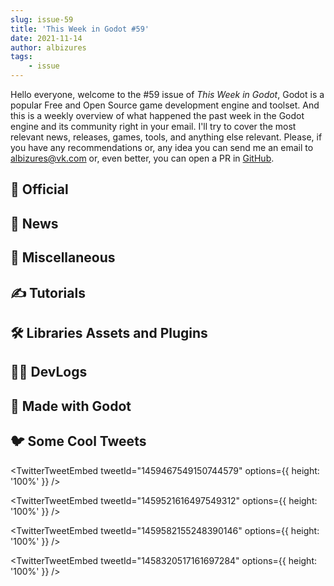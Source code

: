 ```yaml
---
slug: issue-59
title: 'This Week in Godot #59'
date: 2021-11-14
author: albizures
tags:
	- issue
---
```


Hello everyone, welcome to the #59 issue of _This Week in Godot_, Godot is a popular Free and Open Source game development engine and toolset. And this is a weekly overview of what happened the past week in the Godot engine and its community right in your email. I'll try to cover the most relevant news, releases, games, tools, and anything else relevant. Please, if you have any recommendations or, any idea you can send me an email to albizures@vk.com or, even better, you can open a PR in [GitHub](https://github.com/albizures/ThisWeekInGodot).

## 👮 Official

<Card
	author="Godot Engine"
	link="https://godotengine.org/article/announcing-2021-godot-games-showreel"
	section="Official"
	label="Announcing the 2021 Godot games showreel!"
	description="The Godot games showreel videos for 2021 are up (desktop and mobile)!"
	publisher="Godot Engine"
	icon="https://godotengine.org/themes/godotengine/assets/favicon.png"
	cover="https://godotengine.org/storage/app/uploads/public/618/fef/05a/618fef05ae03d489116981.png"
	date="2021-11-13T09:00:00.000Z"
/>
<Card
	author="Godot Engine"
	link="https://godotengine.org/article/godot-engine-donation-opgames"
	section="Official"
	label="Godot Engine receives $100,000 donation from OP Games"
	description="We are happy to announce that the gaming platform OP Games is donating USD 100,000 to the Godot project."
	publisher="Godot Engine"
	icon="https://godotengine.org/themes/godotengine/assets/favicon.png"
	cover="https://godotengine.org/storage/app/uploads/public/618/d28/33e/618d2833e29f9687380785.png"
	date="2021-11-11T09:00:00.000Z"
/>

## 📰 News

<Card
	author="Lentsius"
	link="https://lentsius-bark.itch.io/mad-productivity/devlog/313516/mad-productivity-002-a-little-massive-update-also-open-source-now"
	section="News"
	label="Mad Productivity 0.0.2: a little massive update! (also open source now)"
	description=""
	publisher="itch.io"
	icon="https://static.itch.io/images/org-logo.png"
	cover="https://img.itch.zone/aW1nLzc0MTYxNjYucG5n/original/%2Bwu0%2Bz.png"
	date="2021-11-11T12:15:33.000Z"
/>
<Card
	author="Bakenshake"
	link="https://itch.io/jam/godot-wild-jam-39"
	section="News"
	label="Godot Wild Jam #39 has started!"
	description="A game jam from 2021-11-12 to 2021-11-26 hosted."
	publisher="itch.io"
	icon="https://itch.io/favicon.ico"
	cover="https://img.itch.zone/aW1nLzcyNzAwNDgucG5n/original/uRngV0.png"
	date="2021-11-15T08:21:00.000Z"
/>

## 🤷 Miscellaneous

<Card
	author="Gamefromscratch"
	link="https://youtu.be/caZwwjIjjjA"
	section="Miscellaneous"
	label="NFTs & GameDev - AKA, Why did Godot Just Get $100K"
	description="Godot, Defold, Blender and Phaser all just received a huge grant from NFT backed company OP Games."
	publisher="YouTube"
	icon="https://www.youtube.com/s/desktop/12d6b690/img/favicon_144x144.png"
	cover="https://i.ytimg.com/vi/caZwwjIjjjA/maxresdefault.jpg"
	date="2021-11-12T00:00:00.000Z"
/>
<Card
	author="MrEliptik"
	link="https://www.youtube.com/shorts/0wG2ol6uuMw"
	section="Miscellaneous"
	label="Start making Games in 5 Steps!"
	description="I’m showing you 5 steps to get started with game development!"
	publisher="YouTube"
	icon="https://www.youtube.com/s/desktop/12d6b690/img/favicon_144x144.png"
	cover="https://i.ytimg.com/vi/0wG2ol6uuMw/maxresdefault.jpg"
	date="2021-11-12T00:00:00.000Z"
/>
<Card
	author="Redefine Gamedev"
	link="https://youtu.be/IY02rMdl8Oo"
	section="Miscellaneous"
	label="Making 3D Godot Games with Liam from Magallanic Games #GoGodotJam 2"
	description="Liam is on a streak of releasing 3D Games with Godot Engine."
	publisher="YouTube"
	icon="https://www.youtube.com/s/desktop/12d6b690/img/favicon_144x144.png"
	cover="https://i.ytimg.com/vi/IY02rMdl8Oo/maxresdefault.jpg"
	date="2021-11-07T00:00:00.000Z"
/>

## ✍️ Tutorials

<Card
	author="GMJin"
	link="https://youtu.be/I6suoF06eOY"
	section="Tutorials"
	label="[Godot Tutorial v3.4] How to Resize any Window/Panel Node in 6 mins"
	description=""
	publisher="YouTube"
	icon="https://www.youtube.com/s/desktop/12d6b690/img/favicon_144x144.png"
	cover="https://i.ytimg.com/vi/I6suoF06eOY/maxresdefault.jpg"
	date="2021-11-12T00:00:00.000Z"
/>
<Card
	author="samsface"
	link="https://youtu.be/GXBEt_QqPMs"
	section="Tutorials"
	label="Top Down Shooter camera with lean in Godot. Like Nuclear Throne kinda."
	description=""
	publisher="YouTube"
	icon="https://www.youtube.com/s/desktop/12d6b690/img/favicon_144x144.png"
	cover="https://i.ytimg.com/vi/GXBEt_QqPMs/maxresdefault.jpg"
	date="2021-11-12T00:00:00.000Z"
/>
<Card
	author="Davies dev"
	link="https://youtu.be/7mB0S_dqG34"
	section="Tutorials"
	label="Godot shooter platformer series | Part 11 Power ups, Spreading bullets"
	description=""
	publisher="YouTube"
	icon="https://www.youtube.com/s/desktop/12d6b690/img/favicon_144x144.png"
	cover="https://i.ytimg.com/vi/7mB0S_dqG34/maxresdefault.jpg"
	date="2021-11-13T00:00:00.000Z"
/>
<Card
	author="Vegard Beider"
	link="https://youtu.be/s5mFW0XWHqI"
	section="Tutorials"
	label="Godot - Make your code better with signals! (GDScript)"
	description="In this tutorial I show you how to improve your godot gdscript code with signals."
	publisher="YouTube"
	icon="https://www.youtube.com/s/desktop/12d6b690/img/favicon_144x144.png"
	cover="https://i.ytimg.com/vi/s5mFW0XWHqI/maxresdefault.jpg"
	date="2021-11-13T00:00:00.000Z"
/>
<Card
	author="Coding with Mick"
	link="https://youtu.be/fTgGHfTkQ7A"
	section="Tutorials"
	label="Camera 2d - Follow Target [Godot Engine]"
	description="Hi everyone, in this video I wanted to do a quick and dirty follow camera."
	publisher="YouTube"
	icon="https://www.youtube.com/s/desktop/12d6b690/img/favicon_144x144.png"
	cover="https://i.ytimg.com/vi/fTgGHfTkQ7A/maxresdefault.jpg"
	date="2021-11-10T00:00:00.000Z"
/>
<Card
	author="KryperDev"
	link="https://youtu.be/oXfAgupzDJo"
	section="Tutorials"
	label="Godot Crash Course - Your first game: Text Based Adventure [Part 1]"
	description="You will learn how to create text based adventure inside Godot console."
	publisher="YouTube"
	icon="https://www.youtube.com/s/desktop/12d6b690/img/favicon_144x144.png"
	cover="https://i.ytimg.com/vi/oXfAgupzDJo/maxresdefault.jpg"
	date="2021-11-10T00:00:00.000Z"
/>
<Card
	author="_was"
	link="https://youtu.be/ncPZnuBuWJA"
	section="Tutorials"
	label="Profanity and obscene text filtering in Godot using the PurgoMalum API (API usage in Godot tutorial)"
	description="If there is an online component to your game and it supports the user’s text input in any way, you should think about profanity filtering."
	publisher="YouTube"
	icon="https://www.youtube.com/s/desktop/12d6b690/img/favicon_144x144.png"
	cover="https://i.ytimg.com/vi/ncPZnuBuWJA/maxresdefault.jpg"
	date="2021-11-11T00:00:00.000Z"
/>
<Card
	author="Skinner Space"
	link="https://youtu.be/cbZx2bSw4k4"
	section="Tutorials"
	label="Tips & Tricks for Juicy Games"
	description="You should make your games juicy!"
	publisher="YouTube"
	icon="https://www.youtube.com/s/desktop/12d6b690/img/favicon_144x144.png"
	cover="https://i.ytimg.com/vi/cbZx2bSw4k4/maxresdefault.jpg"
	date="2021-11-11T00:00:00.000Z"
/>
<Card
	author="Aknakos"
	link="https://youtu.be/Qg1M3jUmPIg"
	section="Tutorials"
	label="AI Design 4 Games: a robotics-inspired framework to design and analyse game AI"
	description="I’ve have some experience with AI and robotics and wish to bring to the table a way of viewing AI in games as robotic agents."
	publisher="YouTube"
	icon="https://www.youtube.com/s/desktop/12d6b690/img/favicon_144x144.png"
	cover="https://i.ytimg.com/vi/Qg1M3jUmPIg/maxresdefault.jpg"
	date="2021-11-10T00:00:00.000Z"
/>
<Card
	author="Kron"
	link="https://youtu.be/QAZ69VniseE"
	section="Tutorials"
	label="How to Create Custom User Inputs in Godot (input remapping)"
	description="Here’s how you can add and use your own custom inputs in the Godot Engine."
	publisher="YouTube"
	icon="https://www.youtube.com/s/desktop/12d6b690/img/favicon_144x144.png"
	cover="https://i.ytimg.com/vi/QAZ69VniseE/maxresdefault.jpg"
	date="2021-11-11T00:00:00.000Z"
/>
<Card
	author="Ayo's gaming"
	link="https://youtu.be/1gyBJOlqXYI"
	section="Tutorials"
	label="Add real time to your Godot games"
	description="Today I'll be showing you how to make a simple digital clock/time for your Godot games."
	publisher="YouTube"
	icon="https://www.youtube.com/s/desktop/12d6b690/img/favicon_144x144.png"
	cover="https://i.ytimg.com/vi/1gyBJOlqXYI/maxresdefault.jpg"
	date="2021-11-08T00:00:00.000Z"
/>
<Card
	author="PlayWithFurcifer"
	link="https://youtu.be/v1iFfCq3_Ao"
	section="Tutorials"
	label="10 Tricks We Wish We Knew Earlier (3) | Godot Engine"
	description="As always, here are random interesting things we discovered about the Godot Engine."
	publisher="YouTube"
	icon="https://www.youtube.com/s/desktop/12d6b690/img/favicon_144x144.png"
	cover="https://i.ytimg.com/vi/v1iFfCq3_Ao/maxresdefault.jpg"
	date="2021-11-07T00:00:00.000Z"
/>

## 🛠 Libraries Assets and Plugins

<Card
	author="AndresGamboaA"
	link="https://github.com/AndresGamboaA/JamCountdown"
	section="Libraries Assets and Add-ons"
	label="JamCountdown: A Countdown plugin for the Godot Engine."
	description="An addon for Godot to keep track of the time left for a gamejam."
	publisher="GitHub"
	icon="https://github.com/windows-tile.png"
	cover="https://opengraph.githubassets.com/fdd130f71ee4b6f1c83acf07b9e01bd33cb059023f0cb69f8bbe77ea5afeb372/AndresGamboaA/JamCountdown"
	date="2021-11-13T09:00:00.000Z"
/>
<Card
	author="31"
	link="https://github.com/31/GodotOnReady"
	section="Libraries Assets and Add-ons"
	label="GodotOnReady: A C# Source Generator"
	description="Adds convenient onready-like features to your C# scripts in Godot Mono without any reflection."
	publisher="GitHub"
	icon="https://github.com/windows-tile.png"
	cover="https://opengraph.githubassets.com/47b546a04df800be3a9b66b4cf0c75938a33867928674f5701ff7d65f53233fe/31/GodotOnReady"
	date="2021-09-11T09:00:00.000Z"
/>
<Card
	author="Firerabbit"
	link="https://godotshaders.com/shader/post-effect-outline-shader-for-gles2/"
	section="Libraries Assets and Add-ons"
	label="Post Effect Outline Shader for GLES2"
	description="Create a quadmesh and set its size for x and y to 2."
	publisher="Godot Shaders"
	icon="https://godotshaders.com/wp-content/uploads/2021/01/favicon.png"
	cover="http://godotshaders.com/wp-content/uploads/2021/01/outline_shader_cover_image.png"
	date="2021-11-13T10:25:45.000Z"
/>
<Card
	author="imjp94"
	link="https://godotengine.org/asset-library/asset/1106"
	section="Libraries Assets and Add-ons"
	label="Blender 3D Shortcuts"
	description="Blender's 3D transforming shortcuts in Godot"
	publisher="Godot Asset Library"
	icon="https://godotengine.org/themes/godotengine/assets/favicon.png"
	cover="https://raw.githubusercontent.com/imjp94/gd-blender-3d-shortcuts/master/icon.png"
	date="2021-11-10"
/>
<Card
	author="arlez80"
	link="https://godotshaders.com/shader/procedural-marble-shader/"
	section="Libraries Assets and Add-ons"
	label="Procedural Marble Shader"
	description="A procedural marble shader."
	publisher="Godot Shaders"
	icon="https://godotshaders.com/wp-content/uploads/2021/01/favicon.png"
	cover="https://godotshaders.com/wp-content/uploads/2021/01/aaa.jpg"
	date="2021-11-09T11:42:41.000Z"
/>
<Card
	author="batomow"
	link="https://godotengine.org/asset-library/asset/1105"
	section="Libraries Assets and Add-ons"
	label="Push Down Automata"
	description="A super easy and flexible PDA implementation. "
	publisher="Godot Asset Library"
	icon="https://godotengine.org/themes/godotengine/assets/favicon.png"
	cover="https://raw.githubusercontent.com/batomow/PushDownAutomata/main/addons/PushDownAutomata/layer.png"
	date="2021-11-11"
/>
<Card
	author="atn"
	link="https://godotengine.org/asset-library/asset/769"
	section="Libraries Assets and Add-ons"
	label="XSM eXtended State Machine"
	description="A freely inspired implementation of StateCharts (complex state machines) for Godot."
	publisher="Godot Asset Library"
	icon="https://godotengine.org/themes/godotengine/assets/favicon.png"
	cover="https://gitlab.com/atnb/xsm/-/raw/master/icon.png"
	date="2021-11-13"
/>

## 🧑‍💻 DevLogs

<Card
	author="Quantum Code"
	link="https://youtu.be/0MVF8NeXhgM"
	section="DevLogs"
	label="I Made a Multiverse Game and Won the Jam"
	description="A story about my #GodotFireJam submission: Lost In Parallels.🎮 "
	publisher="YouTube"
	icon="https://www.youtube.com/s/desktop/12d6b690/img/favicon_144x144.png"
	cover="https://i.ytimg.com/vi/0MVF8NeXhgM/maxresdefault.jpg"
	date="2021-11-12T00:00:00.000Z"
/>
<Card
	author="Chaff Dev"
	link="https://youtu.be/KxsdOX4bpAE"
	section="DevLogs"
	label="Making a Competitive Shooter in the Godot Game Engine"
	description=""
	publisher="YouTube"
	icon="https://www.youtube.com/s/desktop/12d6b690/img/favicon_144x144.png"
	cover="https://i.ytimg.com/vi/KxsdOX4bpAE/maxresdefault.jpg"
	date="2021-11-13T00:00:00.000Z"
/>
<Card
	author="Deema Games"
	link="https://youtu.be/EmkGkW3S35M"
	section="DevLogs"
	label="Deema Games Vlog #2 - Audio, Pathfinding and Testing"
	description=""
	publisher="YouTube"
	icon="https://www.youtube.com/s/desktop/12d6b690/img/favicon_144x144.png"
	cover="https://i.ytimg.com/vi/EmkGkW3S35M/maxresdefault.jpg"
	date="2021-11-10T00:00:00.000Z"
/>

## 🤖 Made with Godot

<Card
	author="Ark2000"
	link="https://ark2000.itch.io/space-conqueror"
	section="Made with Godot"
	label="Space Conqueror"
	description="2D top down Space shooter game."
	publisher="itch.io"
	icon="https://img.itch.zone/aW1nLzc0MzYxNzAucG5n/32x32%23/8buW%2FD.png"
	cover="https://img.itch.zone/aW1nLzc0MzYxNzAucG5n/original/HsZa1f.png"
	date="2021-11-14T07:41:41.676Z"
/>
<Card
	author="Vesna"
	link="https://youtu.be/FO_LPosj848"
	section="Made with Godot"
	label="Berlin Bouncer Game made with Godot Game Engine"
	description=""
	publisher="YouTube"
	icon="https://www.youtube.com/s/desktop/12d6b690/img/favicon_144x144.png"
	cover="https://i.ytimg.com/vi/FO_LPosj848/hqdefault.jpg"
	date="2021-11-10T00:00:00.000Z"
/>
<Card
	author="White Lotus Digital"
	link="https://white-lotus-ae.itch.io/saniedead"
	section="Made with Godot"
	label="Sanie Dead"
	description="A short artsy horror game about anxiety and overworking."
	publisher="itch.io"
	icon="https://img.itch.zone/aW1nLzczMzkyOTgucG5n/32x32%23/WkfPuc.png"
	cover="https://img.itch.zone/aW1nLzczMzkyOTgucG5n/original/PO%2BJmA.png"
	date="2021-11-06T11:41:43.202Z"
/>
<Card
	author="Bleapew"
	link="https://bleapew.itch.io/hammer-king"
	section="Made with Godot"
	label="Hammer King"
	description="Your King should collect the all gems to revive his kingdom and you have to help him!"
	publisher="itch.io"
	icon="https://img.itch.zone/aW1nLzcyODAzNTEuZ2lm/32x32%23m/cmr0se.gif"
	cover="https://img.itch.zone/aW1nLzcyODAzNTEuZ2lm/original/QVGNhU.gif"
	date="2021-11-08T11:41:44.564Z"
/>
<Card
	author="MrEliptik"
	link="https://github.com/MrEliptik/godot_stream_overlays"
	section="Made with Godot"
	label="Godot Streaming Overlays"
	description="This is a collection of various overlays, made from streaming, with Godot!"
	publisher="GitHub"
	icon="https://github.com/windows-tile.png"
	cover="https://opengraph.githubassets.com/2765458ac23eac2b2d0d409cf5fb9bf1b619fe9985b8af53b1c42fb8c1dd9f52/MrEliptik/godot_stream_overlays"
	date="2021-11-13T09:00:00.000Z"
/>
<Card
	author="FRESH"
	link="https://freshgames.itch.io/blackout"
	section="Made with Godot"
	label="Blackout"
	description="Point & click adventure set in a spooky house!"
	publisher="itch.io"
	icon="https://img.itch.zone/aW1nLzczMTkxNjgucG5n/32x32%23/bRiERd.png"
	cover="https://img.itch.zone/aW1nLzczMTkxNjgucG5n/original/L8d9%2B2.png"
	date="2021-10-31T11:41:46.776Z"
/>
<Card
	author="21Twice"
	link="https://21twice.itch.io/skyfire"
	section="Made with Godot"
	label="SkyFire"
	description="Endless retro shooter"
	publisher="itch.io"
	icon="https://img.itch.zone/aW1nLzc0MTUzOTkucG5n/32x32%23/7VKl5D.png"
	cover="https://img.itch.zone/aW1nLzc0MTUzOTkucG5n/original/1TmDcy.png"
	date="2021-11-12T11:41:47.690Z"
/>

## 🐦 Some Cool Tweets

<TwitterTweetEmbed
	tweetId="1459467549150744579"
	options={{ height: '100%' }}
/>

<TwitterTweetEmbed
	tweetId="1459521616497549312"
	options={{ height: '100%' }}
/>

<TwitterTweetEmbed
	tweetId="1459582155248390146"
	options={{ height: '100%' }}
/>

<TwitterTweetEmbed
	tweetId="1458320517161697284"
	options={{ height: '100%' }}
/>
